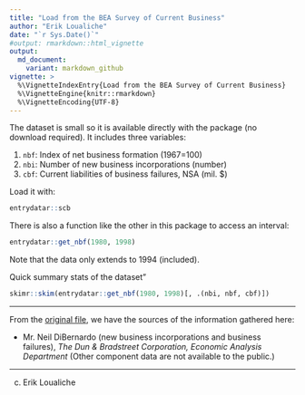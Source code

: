 ```yaml
---
title: "Load from the BEA Survey of Current Business"
author: "Erik Loualiche"
date: "`r Sys.Date()`"
#output: rmarkdown::html_vignette
output:
  md_document:
    variant: markdown_github
vignette: >
  %\VignetteIndexEntry{Load from the BEA Survey of Current Business}
  %\VignetteEngine{knitr::rmarkdown}
  %\VignetteEncoding{UTF-8}
---
```


The dataset is small so it is available directly with the package (no download required). It includes three variables:

1. `nbf`: Index of net business formation (1967=100)
2. `nbi`: Number of new business incorporations (number)
3. `cbf`: Current liabilities of business failures, NSA (mil. $)


Load it with:
```r
entrydatar::scb
```

There is also a function like the other in this package to access an interval:
```r
entrydatar::get_nbf(1980, 1998)
```

Note that the data only extends to 1994 (included).

Quick summary stats of the dataset"
```r
skimr::skim(entrydatar::get_nbf(1980, 1998)[, .(nbi, nbf, cbf)])
```






---------------------------



From the [original file](https://www.bea.gov/scb/pdf/NATIONAL/BUSCYCLE/1996/0296cpgs.pdf), we have the sources of the information gathered here:

  + Mr. Neil DiBernardo (new business incorporations and business failures), *The Dun & Bradstreet Corporation, Economic Analysis Department*
  (Other component data are not available to the public.)
   
  
  

---------------------------
(c) Erik Loualiche

